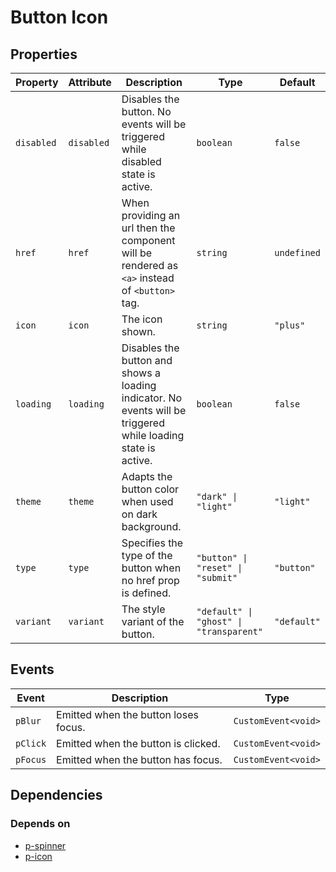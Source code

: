 # Button Icon



<!-- Auto Generated Below -->


## Properties

| Property   | Attribute  | Description                                                                                                   | Type                                    | Default     |
| ---------- | ---------- | ------------------------------------------------------------------------------------------------------------- | --------------------------------------- | ----------- |
| `disabled` | `disabled` | Disables the button. No events will be triggered while disabled state is active.                              | `boolean`                               | `false`     |
| `href`     | `href`     | When providing an url then the component will be rendered as `<a>` instead of `<button>` tag.                 | `string`                                | `undefined` |
| `icon`     | `icon`     | The icon shown.                                                                                               | `string`                                | `"plus"`    |
| `loading`  | `loading`  | Disables the button and shows a loading indicator. No events will be triggered while loading state is active. | `boolean`                               | `false`     |
| `theme`    | `theme`    | Adapts the button color when used on dark background.                                                         | `"dark" \| "light"`                     | `"light"`   |
| `type`     | `type`     | Specifies the type of the button when no href prop is defined.                                                | `"button" \| "reset" \| "submit"`       | `"button"`  |
| `variant`  | `variant`  | The style variant of the button.                                                                              | `"default" \| "ghost" \| "transparent"` | `"default"` |


## Events

| Event    | Description                          | Type                |
| -------- | ------------------------------------ | ------------------- |
| `pBlur`  | Emitted when the button loses focus. | `CustomEvent<void>` |
| `pClick` | Emitted when the button is clicked.  | `CustomEvent<void>` |
| `pFocus` | Emitted when the button has focus.   | `CustomEvent<void>` |


## Dependencies

### Depends on

- [p-spinner](#/feedback/spinner)
- [p-icon](#/icon/icon)